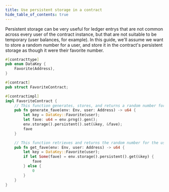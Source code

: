 ```yaml
---
title: Use persistent storage in a contract
hide_table_of_contents: true
---
```


Persistent storage can be very useful for ledger entrys that are not common across every user of the contract instance, but that are not suitable to be temporary (user balances, for example). In this guide, we'll assume we want to store a random number for a user, and store it in the contract's persistent storage as though it were their favorite number.

```rust
#[contracttype]
pub enum DataKey {
    Favorite(Address),
}

#[contract]
pub struct FavoriteContract;

#[contractimpl]
impl FavoriteContract {
    // This function generates, stores, and returns a random number for the user
    pub fn generate_fave(env: Env, user: Address) -> u64 {
        let key = DataKey::Favorite(user);
        let fave: u64 = env.prng().gen();
        env.storage().persistent().set(&key, &fave);
        fave
    }

    // This function retrieves and returns the random number for the user
    pub fn get_fave(env: Env, user: Address) -> u64 {
        let key = DataKey::Favorite(user);
        if let Some(fave) = env.storage().persistent().get(&key) {
            fave
        } else {
            0
        }
    }
}
```
